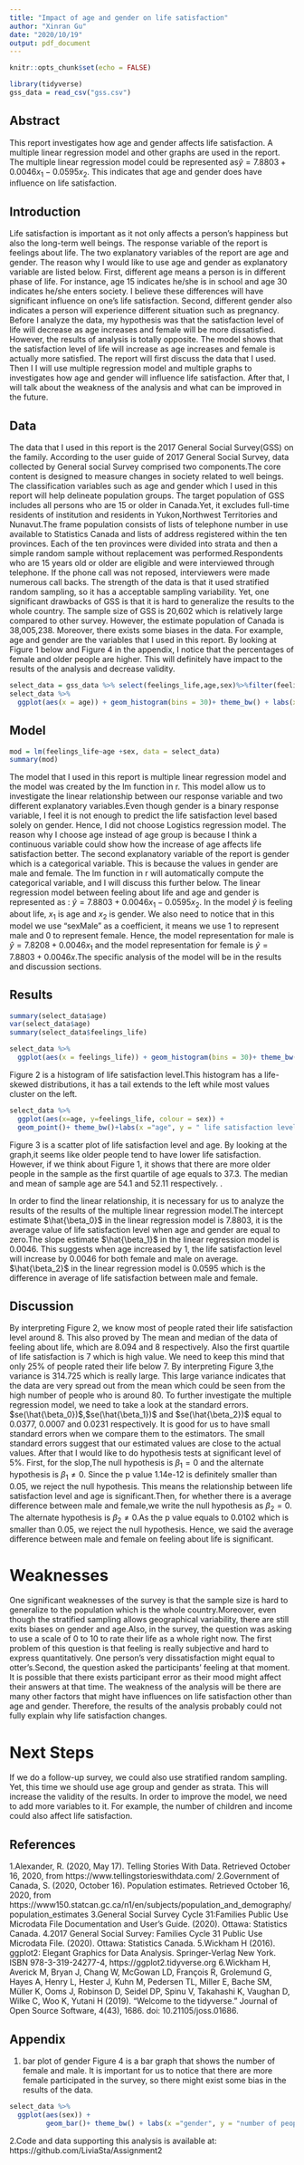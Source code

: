---
title: "Impact of age and gender on life satisfaction"
author: "Xinran Gu"
date: "2020/10/19"
output: pdf_document
---

```{r setup, include=FALSE}
knitr::opts_chunk$set(echo = FALSE)
```

```{r set, echo=FALSE, include=FALSE}
library(tidyverse)
gss_data = read_csv("gss.csv")


```


## Abstract

This report investigates how age and gender affects life satisfaction. A  multiple linear regression model and other graphs are used in the report. The multiple linear regression model could be represented as$\hat{y}=7.8803+0.0046x_1-0.0595x_2$. This indicates that age and gender does have influence on life satisfaction. 

## Introduction
Life satisfaction is important as it not only affects a person's happiness but also the long-term well beings. The response variable of the report is feelings about life. The two explanatory variables of the report are age and gender. The reason why I would like to use age and gender as explanatory variable are listed below. First, different age means a person is in different phase of life. For instance, age 15 indicates he/she is in school and age 30 indicates he/she enters society. I believe these differences will have significant influence on one's life satisfaction. Second, different gender also indicates a person will experience different situation such as pregnancy. 
Before I analyze the data, my hypothesis was that the satisfaction level of life will decrease as age increases and female will be more dissatisfied. However, the results of analysis is totally opposite. The model shows that the satisfaction level of life will increase as age increases and female is actually more satisfied. 
The report will first discuss the data that I used. Then I I will use multiple regression model and multiple graphs to investigates how age and gender will influence life satisfaction. After that, I will talk about the weakness of the analysis and what can be improved in the future. 


## Data
The data that I used in this report is the 2017 General Social Survey(GSS) on the family. According to the user guide of 2017 General Social Survey, data collected by General social Survey comprised two components.The core content is designed to measure changes in society related to well beings. The classification variables such as age and gender which I used in this report will help delineate population groups. The target population of GSS includes all persons who are 15 or older in Canada.Yet, it excludes full-time residents of institution and residents in Yukon,Northwest Territories and Nunavut.The frame population consists of lists of telephone number in use available to Statistics Canada and lists of address registered within the ten provinces. Each of the ten provinces were divided into strata and then a simple random sample without replacement was performed.Respondents who are 15 years old or older are eligible and  were interviewed through telephone. If the phone call was not reposed, interviewers were made numerous call backs. 
The strength of the data is that it used stratified random sampling, so it has a acceptable sampling variability. Yet, one significant drawbacks of GSS is that it is hard to generalize the results to the whole country. The sample size of GSS is 20,602 which is relatively large compared to other survey. However, the estimate population of Canada is 38,005,238. Moreover, there exists some biases in the data. For example, age and gender are the variables that I used in this report. By looking at Figure 1 below and Figure 4 in the appendix, I notice that the percentages of female and older people are higher. This will definitely have impact to the results of the analysis and decrease validity.

```{r hist}
select_data = gss_data %>% select(feelings_life,age,sex)%>%filter(feelings_life != "NA")
select_data %>% 
  ggplot(aes(x = age)) + geom_histogram(bins = 30)+ theme_bw() + labs(x ="age", y = "number of people", title = "Figure1 Distribution of age") 

```


## Model

```{r model, include=FALSE}
mod = lm(feelings_life~age +sex, data = select_data)
summary(mod)
```
The model that I used in this report is multiple linear regression model and the model was created by the lm function in r. This model allow us to investigate the linear relationship between our response variable and two different explanatory variables.Even though gender is a binary response variable, I feel it is not enough to predict the life satisfaction level based solely on gender. Hence, I did not choose Logistics regression model.
The reason why I choose age instead of age group is because I think a continuous variable could show how the increase of age affects life satisfaction better. The second explanatory variable of the report is gender which is a categorical variable. This is because the values in gender are male and female. The lm function in r will automatically compute the categorical variable, and I will discuss this further below.
The linear regression model between feeling about life and age and gender is represented as : $\hat{y}=7.8803+0.0046x_1-0.0595x_2$. In the model $\hat{y}$ is feeling about life, $x_1$ is age and $x_2$ is gender. We also need to notice that in this model we use "sexMale" as a coefficient, it means we use 1 to represent male and 0 to represent female. Hence, the model representation for male is $\hat{y}=7.8208+0.0046x_1$ and the model representation for female is $\hat{y}=7.8803+0.0046x$.The specific analysis of the model will be in the results and discussion sections.


## Results
```{r variables, include=FALSE}
summary(select_data$age)
var(select_data$age)
summary(select_data$feelings_life)
```

```{r histg, echo=FALSE}

select_data %>% 
  ggplot(aes(x = feelings_life)) + geom_histogram(bins = 30)+ theme_bw() + labs(x ="feeling about life", y = "number of people", title = "Figure2 Distribution of feeling about life") 
```
Figure 2 is a histogram of life satisfaction level.This histogram has a life-skewed distributions, it has a tail extends to the left while most values cluster on the left.

```{r scatter, echo=FALSE}
select_data %>% 
  ggplot(aes(x=age, y=feelings_life, colour = sex)) +
  geom_point()+ theme_bw()+labs(x ="age", y = " life satisfaction level ", title = "Figure3 Scatter plot of life satisfaction level and age")
```

Figure 3 is a scatter plot of life satisfaction level and age. By looking at the graph,it seems like older people tend to have lower life satisfaction. However, if we think about Figure 1, it shows that there are more older people in the sample as the first quartile of age equals to 37.3. The median and mean of sample age are 54.1 and 52.11 respectively. .

In order to find the linear relationship, it is necessary for us to analyze the results of the results of the multiple linear regression model.The intercept estimate $\hat{\beta_0}$ in the linear regression model is 7.8803, it is the average value of life satisfaction level when age and gender are equal to zero.The slope estimate $\hat{\beta_1}$ in the linear regression model is 0.0046. This suggests when age increased by 1, the life satisfaction level will increase by 0.0046 for both female and male on average. $\hat{\beta_2}$ in the linear regression model is 0.0595 which is the difference in average of life satisfaction between male and female.


## Discussion
By interpreting Figure 2,  we know most of people rated their life satisfaction level around 8. This also proved by The mean and median of the data of feeling about life, which are 8.094 and 8 respectively. Also the first quartile of life satisfaction is 7 which is high value. We need to keep this mind that only 25% of people rated their life below 7.
By interpreting Figure 3,the variance is 314.725 which is really large. This large variance indicates that the data are very spread out from the mean which could be seen from the high number of people who is around 80.
To further investigate the multiple regression model, we need to take a look at the standard errors. $se(\hat{\beta_0})$,$se(\hat{\beta_1})$ and $se(\hat{\beta_2})$ equal to 0.0377, 0.0007 and 0.0231 respectively. It is good for us to have small standard errors when we compare them to the estimators. The small standard errors suggest that our estimated values are close to the actual values.
After that I would like to do hypothesis tests at significant level of 5%. First, for the slop,The null hypothesis is ${\beta_1} = 0$ and the alternate hypothesis is ${\beta_1} \neq 0$. Since the p value 1.14e-12 is definitely smaller than 0.05, we reject the null hypothesis. This means the relationship between life satisfaction level and age is significant.Then, for whether there is a average difference between male and female,we write the null hypothesis as ${\beta_2} = 0$. The alternate hypothesis is ${\beta_2} \neq 0$.As the p value equals to 0.0102 which is smaller than 0.05, we reject the null hypothesis. Hence, we said the average difference between male and female on feeling about life is significant. 


# Weaknesses
One significant weaknesses of the survey is that the sample size is hard to generalize to the population which is the whole country.Moreover, even though the stratified sampling allows geographical variability, there are still exits biases on gender and age.Also, in the survey, the question was asking to use a scale of 0 to 10 to rate their life as a whole right now. The first problem of this question is that feeling is really subjective and hard to express quantitatively. One person's very dissatisfaction might equal to otter's.Second, the question asked the participants' feeling at that moment. It is possible that there exists participant error as their mood might affect their answers at that time.
The weakness of the analysis will be there are many other factors that might have influences on life satisfaction other than age and gender. Therefore, the results of the analysis probably could not fully explain why life satisfaction changes. 

# Next Steps
If we do a follow-up survey, we could also use stratified random sampling. Yet, this time we should use age group and gender as strata. This will increase the validity of the results.
In order to improve the model, we need to add more variables to it. For example, the number of children and income could also affect life satisfaction. 

## References
1.Alexander, R. (2020, May 17). Telling Stories With Data. Retrieved October 16, 2020, from https://www.tellingstorieswithdata.com/
2.Government of Canada, S. (2020, October 16). Population estimates. Retrieved October 16, 2020, from https://www150.statcan.gc.ca/n1/en/subjects/population_and_demography/population_estimates
3.General Social Survey Cycle 31:Families Public Use Microdata File Documentation and User's Guide. (2020). Ottawa: Statistics Canada.
4.2017 General Social Survey: Families Cycle 31 Public Use Microdata File. (2020). Ottawa: Statistics Canada.
5.Wickham H (2016). ggplot2: Elegant Graphics for Data Analysis. Springer-Verlag New York. ISBN 978-3-319-24277-4, https://ggplot2.tidyverse.org
6.Wickham H, Averick M, Bryan J, Chang W, McGowan LD, François R, Grolemund G, Hayes A, Henry L, Hester J, Kuhn M, Pedersen TL, Miller E, Bache SM, Müller K, Ooms J, Robinson D, Seidel DP, Spinu V, Takahashi K, Vaughan D, Wilke C, Woo K, Yutani H (2019). “Welcome to the tidyverse.” Journal of Open Source Software, 4(43), 1686. doi: 10.21105/joss.01686.

## Appendix
1. bar plot of gender
Figure 4 is a bar graph that shows the number of female and male. It is important for us to notice that there are more female participated in the survey, so there might exist some bias in the results of the data. 

```{r bar, echo=FALSE}
select_data %>% 
  ggplot(aes(sex)) +
         geom_bar()+ theme_bw() + labs(x ="gender", y = "number of people", title = "Figure4 Gender difference")
```

2.Code and data supporting this analysis is available at: https://github.com/LiviaSta/Assignment2
